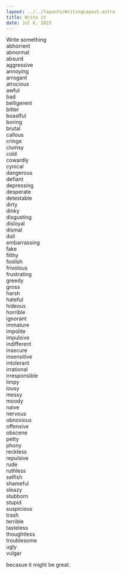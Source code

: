 ```yaml
---
layout: ../../layouts/WritingLayout.astro
title: Write it
date: Jul 6, 2023
---
```


Write something <br/>
abhorrent <br/>
abnormal <br/>
absurd <br/>
aggressive <br/>
annoying <br/>
arrogant <br/>
atrocious <br/>
awful <br/>
bad <br/>
belligerent <br/>
bitter <br/>
boastful <br/>
boring <br/>
brutal <br/>
callous <br/>
cringe <br/>
clumsy <br/>
cold <br/>
cowardly <br/>
cynical <br/>
dangerous <br/>
defiant <br/>
depressing <br/>
desperate <br/>
detestable <br/>
dirty <br/>
dinky <br/>
disgusting <br/>
disloyal <br/>
dismal <br/>
dull <br/>
embarrassing <br/>
fake <br/>
filthy <br/>
foolish <br/>
frivolous <br/>
frustrating <br/>
greedy <br/>
gross <br/>
harsh <br/>
hateful <br/>
hideous <br/>
horrible <br/>
ignorant <br/>
immature <br/>
impolite <br/>
impulsive <br/>
indifferent <br/>
insecure <br/>
insensitive <br/>
intolerant <br/>
irrational <br/>
irresponsible <br/>
limpy <br/>
lousy <br/>
messy <br/>
moody <br/>
naive <br/>
nervous <br/>
obnoxious <br/>
offensive <br/>
obscene <br/>
petty <br/>
phony <br/>
reckless <br/>
repulsive <br/>
rude <br/>
ruthless <br/>
selfish <br/>
shameful <br/>
sleazy <br/>
stubborn <br/>
stupid <br/>
suspicious <br/>
trash <br/>
terrible <br/>
tasteless <br/>
thoughtless <br/>
troublesome <br/>
ugly <br/>
vulgar

becasue it might be great.
